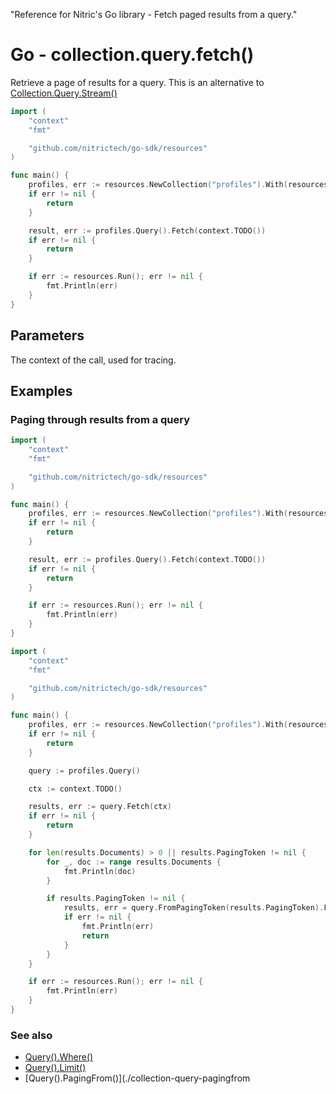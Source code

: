   "Reference for Nitric's Go library - Fetch paged results from a query."

# Go - collection.query.fetch()

Retrieve a page of results for a query. This is an alternative to [Collection.Query.Stream()](./collection-query-stream)

```go
import (
	"context"
	"fmt"

	"github.com/nitrictech/go-sdk/resources"
)

func main() {
	profiles, err := resources.NewCollection("profiles").With(resources.CollectionReading, resources.CollectionWriting, resources.CollectionDeleting)
	if err != nil {
		return
	}

	result, err := profiles.Query().Fetch(context.TODO())
	if err != nil {
		return
	}

	if err := resources.Run(); err != nil {
		fmt.Println(err)
	}
}
```

## Parameters

<Properties>
  <Property name="ctx" required type="context">
    The context of the call, used for tracing.
  </Property>
</Properties>

## Examples

### Paging through results from a query

```go
import (
	"context"
	"fmt"

	"github.com/nitrictech/go-sdk/resources"
)

func main() {
	profiles, err := resources.NewCollection("profiles").With(resources.CollectionReading, resources.CollectionWriting, resources.CollectionDeleting)
	if err != nil {
		return
	}

	result, err := profiles.Query().Fetch(context.TODO())
	if err != nil {
		return
	}

	if err := resources.Run(); err != nil {
		fmt.Println(err)
	}
}
```

```go
import (
	"context"
	"fmt"

	"github.com/nitrictech/go-sdk/resources"
)

func main() {
	profiles, err := resources.NewCollection("profiles").With(resources.CollectionReading)
	if err != nil {
		return
	}

	query := profiles.Query()

	ctx := context.TODO()

	results, err := query.Fetch(ctx)
	if err != nil {
		return
	}

	for len(results.Documents) > 0 || results.PagingToken != nil {
		for _, doc := range results.Documents {
			fmt.Println(doc)
		}

		if results.PagingToken != nil {
			results, err = query.FromPagingToken(results.PagingToken).Fetch(ctx)
			if err != nil {
				fmt.Println(err)
				return
			}
		}
	}

	if err := resources.Run(); err != nil {
		fmt.Println(err)
	}
}
```

### See also

- [Query().Where()](./collection-query-where)
- [Query().Limit()](./collection-query-limit)
- [Query().PagingFrom()](./collection-query-pagingfrom
